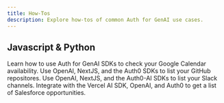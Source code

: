 ```yaml
---
title: How-Tos
description: Explore how-tos of common Auth for GenAI use cases.
---
```


## Javascript & Python

<CardGroup>
  <Card title="Check Google Calendar Availability" href="/check-google-calendar-availability" icon="google" iconType="solid">
    Learn how to use Auth for GenAI SDKs to check your Google Calendar availability.
  </Card>
  <Card title="List GitHub Repositories" href="/list-github-repositories" icon="github" iconType="solid">
    Use OpenAI, NextJS, and the Auth0 SDKs to list your GitHub repositores.
  </Card>
  <Card title="List Slack Channels" href="/list-slack-channels" icon="slack" iconType="solid">
    Use OpenAI, NextJS, and the Auth0-AI SDKs to list your Slack channels.
  </Card>
  <Card title="Get Salesforce opportunities" href="/get-salesforce-opportunities" icon="salesforce" iconType="solid">
    Integrate with the Vercel AI SDK, OpenAI, and Auth0 to get a list of Salesforce opportunities.
  </Card>
</CardGroup>
